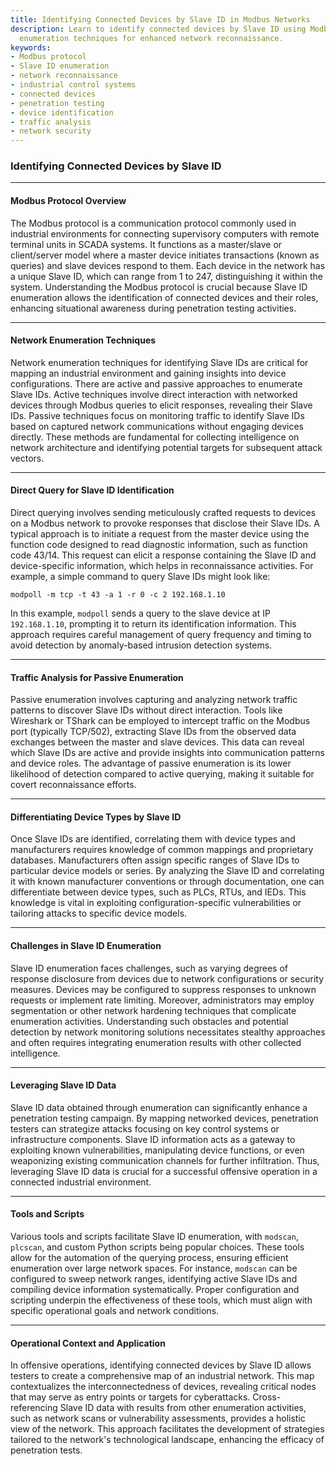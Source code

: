 ```yaml
---
title: Identifying Connected Devices by Slave ID in Modbus Networks
description: Learn to identify connected devices by Slave ID using Modbus protocol
  enumeration techniques for enhanced network reconnaissance.
keywords:
- Modbus protocol
- Slave ID enumeration
- network reconnaissance
- industrial control systems
- connected devices
- penetration testing
- device identification
- traffic analysis
- network security
---
```


### Identifying Connected Devices by Slave ID

---

#### Modbus Protocol Overview

The Modbus protocol is a communication protocol commonly used in industrial environments for connecting supervisory computers with remote terminal units in SCADA systems. It functions as a master/slave or client/server model where a master device initiates transactions (known as queries) and slave devices respond to them. Each device in the network has a unique Slave ID, which can range from 1 to 247, distinguishing it within the system. Understanding the Modbus protocol is crucial because Slave ID enumeration allows the identification of connected devices and their roles, enhancing situational awareness during penetration testing activities.

---

#### Network Enumeration Techniques

Network enumeration techniques for identifying Slave IDs are critical for mapping an industrial environment and gaining insights into device configurations. There are active and passive approaches to enumerate Slave IDs. Active techniques involve direct interaction with networked devices through Modbus queries to elicit responses, revealing their Slave IDs. Passive techniques focus on monitoring traffic to identify Slave IDs based on captured network communications without engaging devices directly. These methods are fundamental for collecting intelligence on network architecture and identifying potential targets for subsequent attack vectors.

---

#### Direct Query for Slave ID Identification

Direct querying involves sending meticulously crafted requests to devices on a Modbus network to provoke responses that disclose their Slave IDs. A typical approach is to initiate a request from the master device using the function code designed to read diagnostic information, such as function code 43/14. This request can elicit a response containing the Slave ID and device-specific information, which helps in reconnaissance activities. For example, a simple command to query Slave IDs might look like:

```shell
modpoll -m tcp -t 43 -a 1 -r 0 -c 2 192.168.1.10
```

In this example, `modpoll` sends a query to the slave device at IP `192.168.1.10`, prompting it to return its identification information. This approach requires careful management of query frequency and timing to avoid detection by anomaly-based intrusion detection systems.

---

#### Traffic Analysis for Passive Enumeration

Passive enumeration involves capturing and analyzing network traffic patterns to discover Slave IDs without direct interaction. Tools like Wireshark or TShark can be employed to intercept traffic on the Modbus port (typically TCP/502), extracting Slave IDs from the observed data exchanges between the master and slave devices. This data can reveal which Slave IDs are active and provide insights into communication patterns and device roles. The advantage of passive enumeration is its lower likelihood of detection compared to active querying, making it suitable for covert reconnaissance efforts.

---

#### Differentiating Device Types by Slave ID

Once Slave IDs are identified, correlating them with device types and manufacturers requires knowledge of common mappings and proprietary databases. Manufacturers often assign specific ranges of Slave IDs to particular device models or series. By analyzing the Slave ID and correlating it with known manufacturer conventions or through documentation, one can differentiate between device types, such as PLCs, RTUs, and IEDs. This knowledge is vital in exploiting configuration-specific vulnerabilities or tailoring attacks to specific device models.

---

#### Challenges in Slave ID Enumeration

Slave ID enumeration faces challenges, such as varying degrees of response disclosure from devices due to network configurations or security measures. Devices may be configured to suppress responses to unknown requests or implement rate limiting. Moreover, administrators may employ segmentation or other network hardening techniques that complicate enumeration activities. Understanding such obstacles and potential detection by network monitoring solutions necessitates stealthy approaches and often requires integrating enumeration results with other collected intelligence.

---

#### Leveraging Slave ID Data

Slave ID data obtained through enumeration can significantly enhance a penetration testing campaign. By mapping networked devices, penetration testers can strategize attacks focusing on key control systems or infrastructure components. Slave ID information acts as a gateway to exploiting known vulnerabilities, manipulating device functions, or even weaponizing existing communication channels for further infiltration. Thus, leveraging Slave ID data is crucial for a successful offensive operation in a connected industrial environment.

---

#### Tools and Scripts

Various tools and scripts facilitate Slave ID enumeration, with `modscan`, `plcscan`, and custom Python scripts being popular choices. These tools allow for the automation of the querying process, ensuring efficient enumeration over large network spaces. For instance, `modscan` can be configured to sweep network ranges, identifying active Slave IDs and compiling device information systematically. Proper configuration and scripting underpin the effectiveness of these tools, which must align with specific operational goals and network conditions.

---

#### Operational Context and Application

In offensive operations, identifying connected devices by Slave ID allows testers to create a comprehensive map of an industrial network. This map contextualizes the interconnectedness of devices, revealing critical nodes that may serve as entry points or targets for cyberattacks. Cross-referencing Slave ID data with results from other enumeration activities, such as network scans or vulnerability assessments, provides a holistic view of the network. This approach facilitates the development of strategies tailored to the network's technological landscape, enhancing the efficacy of penetration tests.